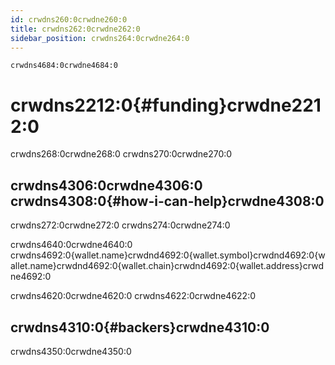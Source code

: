 ```yaml
---
id: crwdns260:0crwdne260:0
title: crwdns262:0crwdne262:0
sidebar_position: crwdns264:0crwdne264:0
---
```


```mdx-code-block
crwdns4684:0crwdne4684:0
```

# crwdns2212:0{#funding}crwdne2212:0

crwdns268:0crwdne268:0
crwdns270:0crwdne270:0

## crwdns4306:0crwdne4306:0 crwdns4308:0{#how-i-can-help}crwdne4308:0

crwdns272:0crwdne272:0
crwdns274:0crwdne274:0

crwdns4640:0crwdne4640:0 crwdns4692:0{wallet.name}crwdnd4692:0{wallet.symbol}crwdnd4692:0{wallet.name}crwdnd4692:0{wallet.chain}crwdnd4692:0{wallet.address}crwdne4692:0

crwdns4620:0crwdne4620:0 crwdns4622:0crwdne4622:0

## crwdns4310:0{#backers}crwdne4310:0

crwdns4350:0crwdne4350:0
